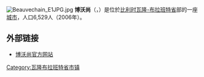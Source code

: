 {{Expand|time=2008-08-20}}
{{Unreferenced|time=2018-08-17T13:07:38+00:00}}
[[File:Beauvechain_E1JPG.jpg|thumb]]
'''博沃尚'''（{{lang-fr|Beauvechain}}，{{lang-nl|Bevekom}}）是位於[[比利时|比利时]][[瓦隆-布拉班特省|瓦隆-布拉班特省]]部的一座[[城市|城市]]，人口6,529人（2006年）。

==外部链接==
*[http://www.beauvechain.be/ 博沃尚官方网站] {{Wayback|url=http://www.beauvechain.be/ |date=20210115150322 }}

{{瓦隆-布拉班特省市区}}

{{DEFAULTSORT:Beauvechain}}
{{Belgium-geo-stub}}

[[Category:瓦隆布拉班特省市镇|Category:瓦隆布拉班特省市镇]]